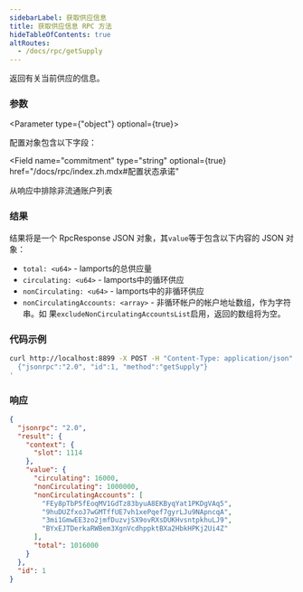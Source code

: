 ```yaml
---
sidebarLabel: 获取供应信息
title: 获取供应信息 RPC 方法
hideTableOfContents: true
altRoutes:
  - /docs/rpc/getSupply
---
```


返回有关当前供应的信息。

<DocSideBySide>

<DocLeftSide>

### 参数

<Parameter type={"object"} optional={true}>

配置对象包含以下字段：

<Field
  name="commitment"
  type="string"
  optional={true}
  href="/docs/rpc/index.zh.mdx#配置状态承诺"
></Field>

<Field name="excludeNonCirculatingAccountsList" type="bool" optional={true}>
  从响应中排除非流通账户列表
</Field>

</Parameter>

### 结果

结果将是一个 RpcResponse JSON 对象，其`value`等于包含以下内容的 JSON 对象：

- `total: <u64>` - lamports的总供应量
- `circulating: <u64>` - lamports中的循环供应
- `nonCirculating: <u64>` - lamports中的非循环供应
- `nonCirculatingAccounts: <array>` - 非循环帐户的帐户地址数组，作为字符串。如
  果`excludeNonCirculatingAccountsList`启用，返回的数组将为空。

</DocLeftSide>

<DocRightSide>

### 代码示例

```bash
curl http://localhost:8899 -X POST -H "Content-Type: application/json" -d '
  {"jsonrpc":"2.0", "id":1, "method":"getSupply"}
'
```

### 响应

```json
{
  "jsonrpc": "2.0",
  "result": {
    "context": {
      "slot": 1114
    },
    "value": {
      "circulating": 16000,
      "nonCirculating": 1000000,
      "nonCirculatingAccounts": [
        "FEy8pTbP5fEoqMV1GdTz83byuA8EKByqYat1PKDgVAq5",
        "9huDUZfxoJ7wGMTffUE7vh1xePqef7gyrLJu9NApncqA",
        "3mi1GmwEE3zo2jmfDuzvjSX9ovRXsDUKHvsntpkhuLJ9",
        "BYxEJTDerkaRWBem3XgnVcdhppktBXa2HbkHPKj2Ui4Z"
      ],
      "total": 1016000
    }
  },
  "id": 1
}
```

</DocRightSide>
</DocSideBySide>

